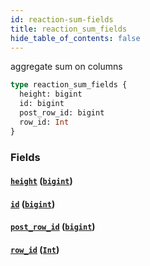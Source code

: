 ```yaml
---
id: reaction-sum-fields
title: reaction_sum_fields
hide_table_of_contents: false
---
```


aggregate sum on columns

```graphql
type reaction_sum_fields {
  height: bigint
  id: bigint
  post_row_id: bigint
  row_id: Int
}
```

### Fields

#### [`height`](#) ([`bigint`](/07-graphql/scalars/bigint))

#### [`id`](#) ([`bigint`](/07-graphql/scalars/bigint))

#### [`post_row_id`](#) ([`bigint`](/07-graphql/scalars/bigint))

#### [`row_id`](#) ([`Int`](/07-graphql/scalars/int))
